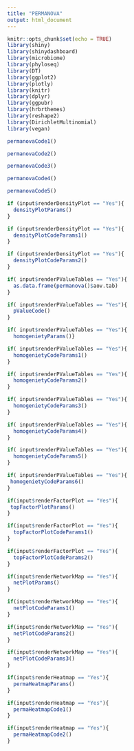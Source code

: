 ```yaml
---
title: "PERMANOVA"
output: html_document
---
```

```r
knitr::opts_chunk$set(echo = TRUE)
library(shiny)
library(shinydashboard)
library(microbiome)
library(phyloseq)
library(DT)
library(ggplot2)
library(plotly)
library(knitr)
library(dplyr)
library(ggpubr)
library(hrbrthemes)
library(reshape2)
library(DirichletMultinomial)
library(vegan)
```

```r
permanovaCode1()
```
```r
permanovaCode2()
```
```r
permanovaCode3()
```
```r
permanovaCode4()
```
```r
permanovaCode5()
```


```r
if (input$renderDensityPlot == "Yes"){
  densityPlotParams()
}
```
```r
if (input$renderDensityPlot == "Yes"){
  densityPlotCodeParams1()
}
```
```r
if (input$renderDensityPlot == "Yes"){
  densityPlotCodeParams2()
}
```
```r
if( input$renderPValueTables == "Yes"){
  as.data.frame(permanova()$aov.tab)
}
```
```r
if( input$renderPValueTables == "Yes"){
  pValueCode()
}
```

```r
if( input$renderPValueTables == "Yes"){
  homogenietyParams()}
```
```r
if( input$renderPValueTables == "Yes"){
  homogenietyCodeParams1()
}
```
```r
if( input$renderPValueTables == "Yes"){
  homogenietyCodeParams2()
}
```
```r
if( input$renderPValueTables == "Yes"){
  homogenietyCodeParams3()
}
```
```r
if( input$renderPValueTables == "Yes"){
  homogenietyCodeParams4()
}
```
```r
if( input$renderPValueTables == "Yes"){
  homogenietyCodeParams5()
}
```
```r
if( input$renderPValueTables == "Yes"){
 homogenietyCodeParams6() 
}
```

```r
if(input$renderFactorPlot == "Yes"){
 topFactorPlotParams()
}
```
```r
if(input$renderFactorPlot == "Yes"){
  topFactorPlotCodeParams1()
}
```
```r
if(input$renderFactorPlot == "Yes"){
  topFactorPlotCodeParams2()
}
```

```r
if(input$renderNetworkMap == "Yes"){
  netPlotParams()
}
```
```r
if(input$renderNetworkMap == "Yes"){
  netPlotCodeParams1()
}
```
```r
if(input$renderNetworkMap == "Yes"){
  netPlotCodeParams2()
}
```
```r
if(input$renderNetworkMap == "Yes"){
  netPlotCodeParams3()
}
```

```r
if(input$renderHeatmap == "Yes"){
  permaHeatmapParams()
}
```
```r
if(input$renderHeatmap == "Yes"){
  permaHeatmapCode1()
}
```
```r
if(input$renderHeatmap == "Yes"){
  permaHeatmapCode2()
}
```

